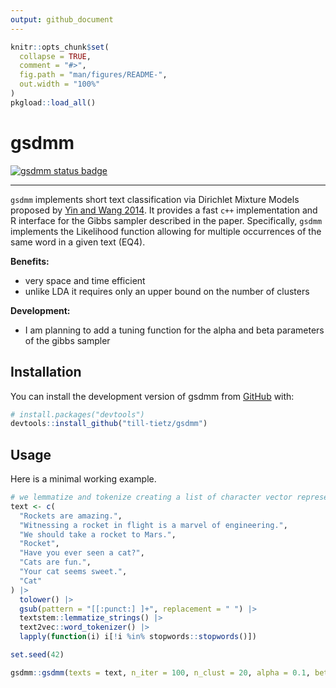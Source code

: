 ```yaml
---
output: github_document
---
```


<!-- README.md is generated from README.Rmd. Please edit that file -->

```r
knitr::opts_chunk$set(
  collapse = TRUE,
  comment = "#>",
  fig.path = "man/figures/README-",
  out.width = "100%"
)
pkgload::load_all()
```

# gsdmm

<!-- badges: start -->
[![gsdmm status badge](https://till-tietz.r-universe.dev/badges/gsdmm)](https://till-tietz.r-universe.dev/gsdmm)
<!-- badges: end -->

---

`gsdmm` implements short text classification via Dirichlet Mixture Models proposed by [Yin and Wang 2014](https://www.semanticscholar.org/paper/A-dirichlet-multinomial-mixture-model-based-for-Yin-Wang/d03ca28403da15e75bc3e90c21eab44031257e80?p2df). It provides a fast `c++` implementation and R interface for the Gibbs sampler described in the paper. Specifically, `gsdmm` implements the Likelihood function allowing for multiple occurrences of the same word in a given text (EQ4).

**Benefits:** \

- very space and time efficient
- unlike LDA it requires only an upper bound on the number of clusters

**Development:** \

- I am planning to add a tuning function for the alpha and beta parameters of the gibbs sampler

## Installation

You can install the development version of gsdmm from [GitHub](https://github.com/) with:

``` r
# install.packages("devtools")
devtools::install_github("till-tietz/gsdmm")
```

## Usage

Here is a minimal working example.

```r
# we lemmatize and tokenize creating a list of character vector representing each text
text <- c(
  "Rockets are amazing.",
  "Witnessing a rocket in flight is a marvel of engineering.",
  "We should take a rocket to Mars.",
  "Rocket",
  "Have you ever seen a cat?",
  "Cats are fun.",
  "Your cat seems sweet.",
  "Cat"
) |>
  tolower() |>
  gsub(pattern = "[[:punct:] ]+", replacement = " ") |>
  textstem::lemmatize_strings() |>
  text2vec::word_tokenizer() |>
  lapply(function(i) i[!i %in% stopwords::stopwords()])

set.seed(42)

gsdmm::gsdmm(texts = text, n_iter = 100, n_clust = 20, alpha = 0.1, beta = 0.2, progress = FALSE)
```
